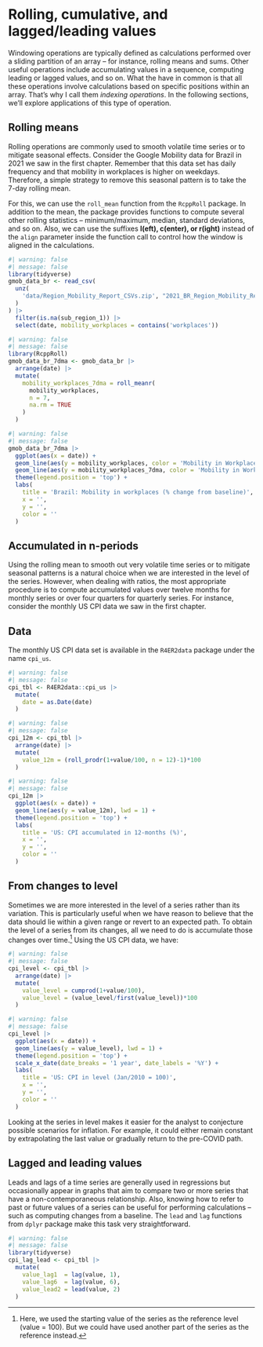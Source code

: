 # Rolling, cumulative, and lagged/leading values

Windowing operations are typically defined as calculations performed over a sliding partition of an array -- for instance, rolling means and sums. Other useful operations include accumulating values in a sequence, computing leading or lagged values, and so on. What the have in common is that all these operations involve calculations based on specific positions within an array. That's why I call them *indexing operations*. In the following sections, we'll explore applications of this type of operation.

## Rolling means

Rolling operations are commonly used to smooth volatile time series or to mitigate seasonal effects. Consider the Google Mobility data for Brazil in 2021 we saw in the first chapter. Remember that this data set has daily frequency and that mobility in workplaces is higher on weekdays. Therefore, a simple strategy to remove this seasonal pattern is to take the 7-day rolling mean.

For this, we can use the `roll_mean` function from the `RcppRoll` package. In addition to the mean, the package provides functions to compute several other rolling statistics -- minimum/maximum, median, standard deviations, and so on. Also, we can use the suffixes **l(eft), c(enter), or r(ight)** instead of the `align` parameter inside the function call to control how the window is aligned in the calculations.

```r
#| warning: false
#| message: false
library(tidyverse)
gmob_data_br <- read_csv(
  unz(
    'data/Region_Mobility_Report_CSVs.zip', "2021_BR_Region_Mobility_Report.csv"
  )
) |> 
  filter(is.na(sub_region_1)) |> 
  select(date, mobility_workplaces = contains('workplaces'))
```

```r
#| warning: false
#| message: false
library(RcppRoll)
gmob_data_br_7dma <- gmob_data_br |>
  arrange(date) |> 
  mutate(
    mobility_workplaces_7dma = roll_meanr(
      mobility_workplaces, 
      n = 7, 
      na.rm = TRUE
    )
  )
```

```r
#| warning: false
#| message: false
gmob_data_br_7dma |> 
  ggplot(aes(x = date)) +
  geom_line(aes(y = mobility_workplaces, color = 'Mobility in Workplaces'), lwd = 1) +
  geom_line(aes(y = mobility_workplaces_7dma, color = 'Mobility in Workplaces - 7d MA'), lwd = 1) +
  theme(legend.position = 'top') +
  labs(
    title = 'Brazil: Mobility in workplaces (% change from baseline)',
    x = '',
    y = '',
    color = ''
  )
```

## Accumulated in n-periods

Using the rolling mean to smooth out very volatile time series or to mitigate seasonal patterns is a natural choice when we are interested in the level of the series. However, when dealing with ratios, the most appropriate procedure is to compute accumulated values over twelve months for monthly series or over four quarters for quarterly series. For instance, consider the monthly US CPI data we saw in the first chapter.

::: {.callout-tip}
## Data
The monthly US CPI data set is available in the `R4ER2data` package under the name `cpi_us`.
:::

```r
#| warning: false
#| message: false
cpi_tbl <- R4ER2data::cpi_us |> 
  mutate(
    date = as.Date(date)
  )
```

```r
#| warning: false
#| message: false
cpi_12m <- cpi_tbl |> 
  arrange(date) |> 
  mutate(
    value_12m = (roll_prodr(1+value/100, n = 12)-1)*100
  )
```

```r
#| warning: false
#| message: false
cpi_12m |> 
  ggplot(aes(x = date)) +
  geom_line(aes(y = value_12m), lwd = 1) +
  theme(legend.position = 'top') +
  labs(
    title = 'US: CPI accumulated in 12-months (%)',
    x = '',
    y = '',
    color = ''
  )
```

## From changes to level

Sometimes we are more interested in the level of a series rather than its variation. This is particularly useful when we have reason to believe that the data should lie within a given range or revert to an expected path. To obtain the level of a series from its changes, all we need to do is accumulate those changes over time.[^indexing-operations-1] Using the US CPI data, we have:

```r
#| warning: false
#| message: false
cpi_level <- cpi_tbl |> 
  arrange(date) |> 
  mutate(
    value_level = cumprod(1+value/100),
    value_level = (value_level/first(value_level))*100
  )
```

```r
#| warning: false
#| message: false
cpi_level |> 
  ggplot(aes(x = date)) +
  geom_line(aes(y = value_level), lwd = 1) +
  theme(legend.position = 'top') +
  scale_x_date(date_breaks = '1 year', date_labels = '%Y') +
  labs(
    title = 'US: CPI in level (Jan/2010 = 100)',
    x = '',
    y = '',
    color = ''
  )
```

Looking at the series in level makes it easier for the analyst to conjecture possible scenarios for inflation. For example, it could either remain constant by extrapolating the last value or gradually return to the pre-COVID path.

## Lagged and leading values

Leads and lags of a time series are generally used in regressions but occasionally appear in graphs that aim to compare two or more series that have a non-contemporaneous relationship. Also, knowing how to refer to past or future values of a series can be useful for performing calculations -- such as computing changes from a baseline. The `lead` and `lag` functions from `dplyr` package make this task very straightforward.

```r
#| warning: false
#| message: false
library(tidyverse)
cpi_lag_lead <- cpi_tbl |> 
  mutate(
    value_lag1  = lag(value, 1),
    value_lag6  = lag(value, 6),
    value_lead2 = lead(value, 2)
  )
```

[^indexing-operations-1]: Here, we used the starting value of the series as the reference level (value = 100). But we could have used another part of the series as the reference instead.